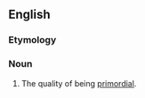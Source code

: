 ==English==

===Etymology===
{{suffix|en|primordial|ity}}

===Noun===
{{en-noun|~}}

# The quality of being [[primordial]].